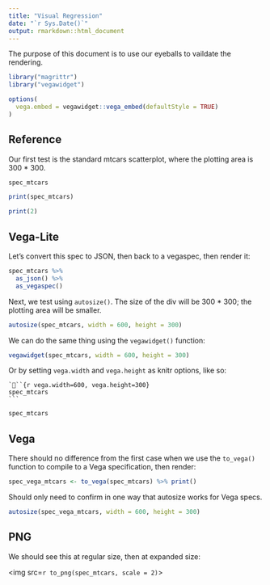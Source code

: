 ```yaml
---
title: "Visual Regression"
date: "`r Sys.Date()`"
output: rmarkdown::html_document
---
```


The purpose of this document is to use our eyeballs to vaildate the rendering.

```r
library("magrittr")
library("vegawidget")

options(
  vega.embed = vegawidget::vega_embed(defaultStyle = TRUE)
)
```

## Reference 

Our first test is the standard mtcars scatterplot, where the plotting area is 300 * 300.

```r
spec_mtcars
```

```r
print(spec_mtcars)
```

```r
print(2)
```

## Vega-Lite 

Let's convert this spec to JSON, then back to a vegaspec, then render it:

```r
spec_mtcars %>%
  as_json() %>%
  as_vegaspec()
```

Next, we test using `autosize()`. The size of the div will be 300 * 300; the plotting area will be smaller.

```r
autosize(spec_mtcars, width = 600, height = 300)
```

We can do the same thing using the `vegawidget()` function:

```r
vegawidget(spec_mtcars, width = 600, height = 300)
```

Or by setting `vega.width` and `vega.height` as knitr options, like so:

    ```{r vega.width=600, vega.height=300}
    spec_mtcars
    ```

```r
spec_mtcars
```

## Vega

There should no difference from the first case when we use the `to_vega()` function to compile to a Vega specification, then render:

```r
spec_vega_mtcars <- to_vega(spec_mtcars) %>% print()
```

Should only need to confirm in one way that autosize works for Vega specs.

```r
autosize(spec_vega_mtcars, width = 600, height = 300)
```

## PNG

We should see this at regular size, then at expanded size:

<img src=`r to_png(spec_mtcars, scale = 2)`>



